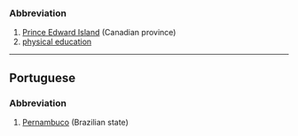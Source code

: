 ===Abbreviation===
#[[Prince Edward Island]] (Canadian province)
#[[physical education]]
----
==Portuguese==
===Abbreviation===
#[[Pernambuco]] (Brazilian state)